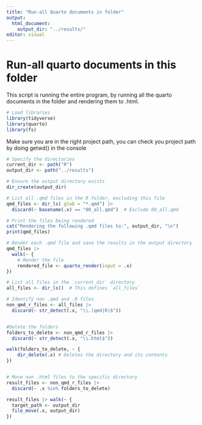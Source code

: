 ```yaml
---
title: "Run-all Quarto documents in folder"
output:
  html_document:
    output_dir: "../results/"
editor: visual
---
```


# Run-all quarto documents in this folder

This script is running the entire program, by running all the quarto documents in the folder and rendering them to .html.

```r
# Load libraries
library(tidyverse)
library(quarto)
library(fs)
```

Make sure you are in the right project path, you can check you project path by doing getwd() in the console

```r
# Specify the directories
current_dir <- path("R")
output_dir <- path("../results")

# Ensure the output directory exists
dir_create(output_dir)

# List all .qmd files in the R folder, excluding this file
qmd_files <- dir_ls( glob = "*.qmd") |>
  discard(~ basename(.x) == "00_all.qmd")  # Exclude 00_all.qmd

# Print the files being rendered
cat("Rendering the following .qmd files to:", output_dir, "\n")
print(qmd_files)

# Render each .qmd file and save the results in the output directory
qmd_files |>
  walk(~ {
    # Render the file
    rendered_file <- quarto_render(input = .x)
})
```

```r
# List all files in the `current_dir` directory
all_files <- dir_ls()  # This defines `all_files`

# Identify non .qmd and .R files
non_qmd_r_files <- all_files |>
  discard(~ str_detect(.x, "\\.(qmd|R)$"))


#Delete the folders
folders_to_delete <- non_qmd_r_files |>
  discard(~ str_detect(.x, "\\.html$"))

walk(folders_to_delete, ~ {
    dir_delete(.x) # Deletes the directory and its contents
})


# Move non .html files to the specific directory
result_files <- non_qmd_r_files |>
  discard(~ .x %in% folders_to_delete)

result_files |> walk(~ {
  target_path <- output_dir
  file_move(.x, output_dir)
})


```
